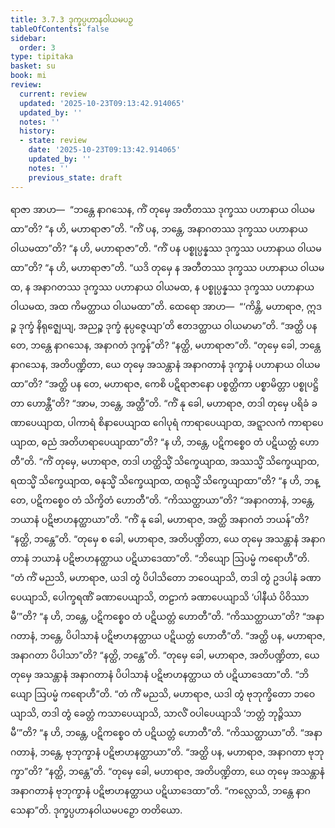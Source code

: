```yaml
---
title: 3.7.3 ဒုက္ခပ္ပဟာနဝါယမပဉှ
tableOfContents: false
sidebar:
  order: 3
type: tipitaka
basket: su
book: mi
review:
  current: review
  updated: '2025-10-23T09:13:42.914065'
  updated_by: ''
  notes: ''
  history:
  - state: review
    date: '2025-10-23T09:13:42.914065'
    updated_by: ''
    notes: ''
    previous_state: draft
---
```



<ReviewStatus review={frontmatter.review} showDetails={true} />

<HypothesisAnnotation frontmatter={frontmatter} />

<DynamicBreadcrumb />

<Division number="96" book="mi" e="ch" v="28">

<Paragraph number="459" book="mi">
ရာဇာ အာဟ—  “ဘန္တေ နာဂသေန, ကိံ တုမှေ အတီတဿ ဒုက္ခဿ ပဟာနာယ ဝါယမထာ”တိ? “န ဟိ, မဟာရာဇာ”တိ. “ကိံ ပန, ဘန္တေ, အနာဂတဿ ဒုက္ခဿ ပဟာနာယ ဝါယမထာ”တိ? “န ဟိ, မဟာရာဇာ”တိ. “ကိံ ပန ပစ္စုပ္ပန္နဿ ဒုက္ခဿ ပဟာနာယ ဝါယမထာ”တိ? “န ဟိ, မဟာရာဇာ”တိ. “ယဒိ တုမှေ န အတီတဿ ဒုက္ခဿ ပဟာနာယ ဝါယမထ, န အနာဂတဿ ဒုက္ခဿ ပဟာနာယ ဝါယမထ, န ပစ္စုပ္ပန္နဿ ဒုက္ခဿ ပဟာနာယ ဝါယမထ, အထ ကိမတ္ထာယ ဝါယမထာ”တိ. ထေရော အာဟ—  “‘ကိန္တိ, မဟာရာဇ, ဣဒဉ္စ ဒုက္ခံ နိရုဇ္ဈေယျ, အညဉ္စ ဒုက္ခံ နုပ္ပဇ္ဇေယျာ’တိ ဧတဒတ္ထာယ ဝါယမာမာ”တိ.
</Paragraph>

<Paragraph number="460" book="mi">
“အတ္ထိ ပန တေ, ဘန္တေ နာဂသေန, အနာဂတံ ဒုက္ခန်”တိ? “နတ္ထိ, မဟာရာဇာ”တိ. “တုမှေ ခေါ, ဘန္တေ နာဂသေန, အတိပဏ္ဍိတာ, ယေ တုမှေ အသန္တာနံ အနာဂတာနံ ဒုက္ခာနံ ပဟာနာယ ဝါယမထာ”တိ? “အတ္ထိ ပန တေ, မဟာရာဇ, ကေစိ ပဋိရာဇာနော ပစ္စတ္ထိကာ ပစ္စာမိတ္တာ ပစ္စုပဋ္ဌိတာ ဟောန္တီ”တိ? “အာမ, ဘန္တေ, အတ္ထီ”တိ. “ကိံ နု ခေါ, မဟာရာဇ, တဒါ တုမှေ ပရိခံ ခဏာပေယျာထ, ပါကာရံ စိနာပေယျာထ ဂေါပုရံ ကာရာပေယျာထ, အဋ္ဋာလကံ ကာရာပေယျာထ, ဓညံ အတိဟရာပေယျာထာ”တိ? “န ဟိ, ဘန္တေ, ပဋိကစ္စေဝ တံ ပဋိယတ္တံ ဟောတီ”တိ. “ကိံ တုမှေ, မဟာရာဇ, တဒါ ဟတ္ထိသ္မိံ သိက္ခေယျာထ, အဿသ္မိံ သိက္ခေယျာထ, ရထသ္မိံ သိက္ခေယျာထ, ဓနုသ္မိံ သိက္ခေယျာထ, ထရုသ္မိံ သိက္ခေယျာထာ”တိ? “န ဟိ, ဘန္တေ, ပဋိကစ္စေဝ တံ သိက္ခိတံ ဟောတီ”တိ. “ကိဿတ္ထာယာ”တိ? “အနာဂတာနံ, ဘန္တေ, ဘယာနံ ပဋိဗာဟနတ္ထာယာ”တိ. “ကိံ နု ခေါ, မဟာရာဇ, အတ္ထိ အနာဂတံ ဘယန်”တိ? “နတ္ထိ, ဘန္တေ”တိ. “တုမှေ စ ခေါ, မဟာရာဇ, အတိပဏ္ဍိတာ, ယေ တုမှေ အသန္တာနံ အနာဂတာနံ ဘယာနံ ပဋိဗာဟနတ္ထာယ ပဋိယာဒေထာ”တိ.
</Paragraph>

<Paragraph number="461" book="mi">
“ဘိယျော ဩပမ္မံ ကရောဟီ”တိ. “တံ ကိံ မညသိ, မဟာရာဇ, ယဒါ တွံ ပိပါသိတော ဘဝေယျာသိ, တဒါ တွံ ဥဒပါနံ ခဏာပေယျာသိ, ပေါက္ခရဏိံ ခဏာပေယျာသိ, တဠာကံ ခဏာပေယျာသိ ‘ပါနီယံ ပိဝိဿာမီ’”တိ? “န ဟိ, ဘန္တေ, ပဋိကစ္စေဝ တံ ပဋိယတ္တံ ဟောတီ”တိ. “ကိဿတ္ထာယာ”တိ? “အနာဂတာနံ, ဘန္တေ, ပိပါသာနံ ပဋိဗာဟနတ္ထာယ ပဋိယတ္တံ ဟောတီ”တိ. “အတ္ထိ ပန, မဟာရာဇ, အနာဂတာ ပိပါသာ”တိ? “နတ္ထိ, ဘန္တေ”တိ. “တုမှေ ခေါ, မဟာရာဇ, အတိပဏ္ဍိတာ, ယေ တုမှေ အသန္တာနံ အနာဂတာနံ ပိပါသာနံ ပဋိဗာဟနတ္ထာယ တံ ပဋိယာဒေထာ”တိ.
</Paragraph>

<Paragraph number="462" book="mi">
“ဘိယျော ဩပမ္မံ ကရောဟီ”တိ. “တံ ကိံ မညသိ, မဟာရာဇ, ယဒါ တွံ ဗုဘုက္ခိတော ဘဝေယျာသိ, တဒါ တွံ ခေတ္တံ ကသာပေယျာသိ, သာလိံ ဝပါပေယျာသိ ‘ဘတ္တံ ဘုဉ္ဇိဿာမီ’”တိ? “န ဟိ, ဘန္တေ, ပဋိကစ္စေဝ တံ ပဋိယတ္တံ ဟောတီ”တိ. “ကိဿတ္ထာယာ”တိ. “အနာဂတာနံ, ဘန္တေ, ဗုဘုက္ခာနံ ပဋိဗာဟနတ္ထာယာ”တိ. “အတ္ထိ ပန, မဟာရာဇ, အနာဂတာ ဗုဘုက္ခာ”တိ? “နတ္ထိ, ဘန္တေ”တိ. “တုမှေ ခေါ, မဟာရာဇ, အတိပဏ္ဍိတာ, ယေ တုမှေ အသန္တာနံ အနာဂတာနံ ဗုဘုက္ခာနံ ပဋိဗာဟနတ္ထာယ ပဋိယာဒေထာ”တိ.
</Paragraph>

<Paragraph number="463" book="mi">
“ကလ္လောသိ, ဘန္တေ နာဂသေနာ”တိ.

</Paragraph>
</Division>

<Paragraph number="464" type="center" book="mi">
ဒုက္ခပ္ပဟာနဝါယမပဉှော တတိယော.
</Paragraph>